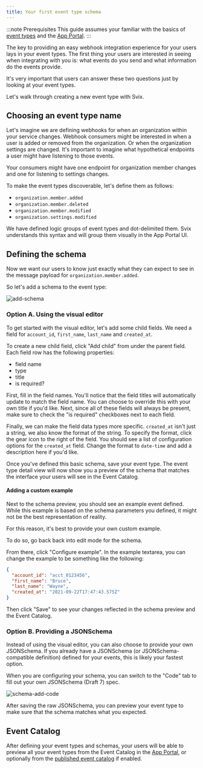 ```yaml
---
title: Your first event type schema
---
```


:::note Prerequisites
This guide assumes your familiar with the basics of [event types](../event-types) and the [App Portal](../app-portal).
:::

The key to providing an easy webhook integration experience for your users lays in your event types.
The first thing your users are interested in seeing when integrating with you is: what events do you send and what information do the events provide.

It's very important that users can answer these two questions just by looking at your event types.

Let's walk through creating a new event type with Svix.

## Choosing an event type name

Let's imagine we are defining webhooks for when an organization within your service changes. Webhook consumers might be interested in when a user is added or removed from the organization. Or when the organization settings are changed. It's important to imagine what hypothetical endpoints a user might have listening to those events.

Your consumers might have one endpoint for organization member changes and one for listening to settings changes.

To make the event types discoverable, let's define them as follows:

- `organization.member.added`
- `organization.member.deleted`
- `organization.member.modified`
- `organization.settings.modified`

We have defined logic groups of event types and dot-delimited them. Svix understands this syntax and will group them visually in the App Portal UI.

## Defining the schema

Now we want our users to know just exactly what they can expect to see in the message payload for `organization.member.added`.

So let's add a schema to the event type:

![add-schema](../img/schema-add-schema.png)

### Option A. Using the visual editor

To get started with the visual editor, let's add some child fields. We need a field for `account_id`, `first_name`, `last_name` and `created_at`.

To create a new child field, click "Add child" from under the parent field. Each field row has the following properties:

- field name
- type
- title
- is required?

First, fill in the field names. You'll notice that the field titles will automatically update to match the field name. You can choose to override this with your own title if you'd like. Next, since all of these fields will always be present, make sure to check the "is required" checkboxes next to each field.

Finally, we can make the field data types more specific. `created_at` isn't just a string, we also know the format of the string. To specify the format, click the gear icon to the right of the field. You should see a list of configuration options for the `created_at` field. Change the format to `date-time` and add a description here if you'd like.

Once you've defined this basic schema, save your event type. The event type detail view will now show you a preview of the schema that matches the interface your users will see in the Event Catalog.

#### Adding a custom example

Next to the schema preview, you should see an example event defined. While this example is based on the schema parameters you defined, it might not be the best representation of reality.

For this reason, it's best to provide your own custom example.

To do so, go back back into edit mode for the schema.

From there, click "Configure example". In the example textarea, you can change the example to be something like the following:

```json
{
  "account_id": "acct_0123456",
  "first_name": "Bruce",
  "last_name": "Wayne",
  "created_at": "2021-09-22T17:47:43.575Z"
}
```

Then click "Save" to see your changes reflected in the schema preview and the Event Catalog.

### Option B. Providing a JSONSchema

Instead of using the visual editor, you can also choose to provide your own JSONSchema. If you already have a JSONSchema (or JSONSchema-compatible definition) defined for your events, this is likely your fastest option.

When you are configuring your schema, you can switch to the "Code" tab to fill out your own JSONSchema (Draft 7) spec.

![schema-add-code](../img/schema-add-code.png)

After saving the raw JSONSchema, you can preview your event type to make sure that the schema matches what you expected.

## Event Catalog

After defining your event types and schemas, your users will be able to preview all your event types from the Event Catalog in the [App Portal](../app-portal), or optionally from the [published event catalog](../event-types#publishing-your-event-catalog) if enabled.
